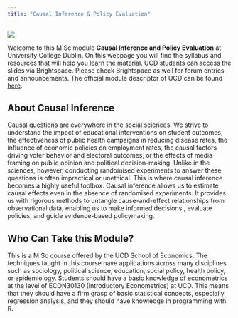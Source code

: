 ```yaml
---
title: "Causal Inference & Policy Evaluation"
---
```


![](images/collage.png){fig-align="center"}

Welcome to this M.Sc module **Causal Inference and Policy Evaluation** at University College Dublin. On this webpage you will find the syllabus and resources that will help you learn the material. UCD students can access the slides via Brightspace. Please check Brightspace as well for forum entries and announcements. The official module descriptor of UCD can be found [here](https://hub.ucd.ie/usis/!W_HU_MENU.P_PUBLISH?p_tag=MODULE&MODULE=ECON42720).

## About Causal Inference

Causal questions are everywhere in the social sciences. We strive to understand the impact of educational interventions on student outcomes, the effectiveness of public health campaigns in reducing disease rates, the influence of economic policies on employment rates, the causal factors driving voter behavior and electoral outcomes, or the effects of media framing on public opinion and political decision-making. Unlike in the sciences, however, conducting randomised experiments to answer these questions is often impractical or unethical. This is where causal inference becomes a highly useful toolbox. Causal inference allows us to estimate causal effects even in the absence of randomised experiments. It provides us with rigorous methods to untangle cause-and-effect relationships from observational data, enabling us to make informed decisions , evaluate policies, and guide evidence-based policymaking.

## Who Can Take this Module?

This is a M.Sc course offered by the UCD School of Economics. The techniques taught in this course have applications across many disciplines such as sociology, political science, education, social policy, health policy, or epidemiology. Students should have a basic knowledge of econometrics at the level of ECON30130 (Introductory Econometrics) at UCD. This means that they should have a firm grasp of basic statistical concepts, especially regression analysis, and they should have knowledge in programming with R.
